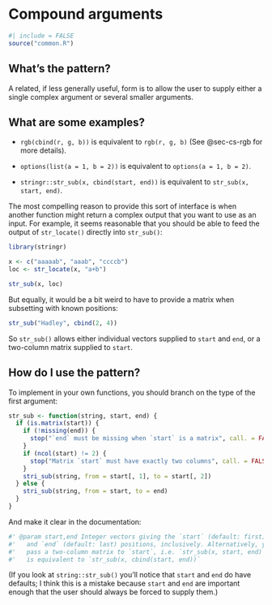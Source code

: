 # Compound arguments {#sec-compound-arguments}

```r
#| include = FALSE
source("common.R")
```

## What's the pattern?

A related, if less generally useful, form is to allow the user to supply either a single complex argument or several smaller arguments.

## What are some examples?

-   `rgb(cbind(r, g, b))` is equivalent to `rgb(r, g, b)` (See @sec-cs-rgb for more details).

-   `options(list(a = 1, b = 2))` is equivalent to `options(a = 1, b = 2)`.

-   `stringr::str_sub(x, cbind(start, end))` is equivalent to `str_sub(x, start, end)`.

The most compelling reason to provide this sort of interface is when another function might return a complex output that you want to use as an input.
For example, it seems reasonable that you should be able to feed the output of `str_locate()` directly into `str_sub()`:

```r
library(stringr)

x <- c("aaaaab", "aaab", "ccccb")
loc <- str_locate(x, "a+b")

str_sub(x, loc)
```

But equally, it would be a bit weird to have to provide a matrix when subsetting with known positions:

```r
str_sub("Hadley", cbind(2, 4))
```

So `str_sub()` allows either individual vectors supplied to `start` and `end`, or a two-column matrix supplied to `start`.

## How do I use the pattern?

To implement in your own functions, you should branch on the type of the first argument:

```r
str_sub <- function(string, start, end) {
  if (is.matrix(start)) {
    if (!missing(end)) {
      stop("`end` must be missing when `start` is a matrix", call. = FALSE)
    }
    if (ncol(start) != 2) {
      stop("Matrix `start` must have exactly two columns", call. = FALSE)
    }
    stri_sub(string, from = start[, 1], to = start[, 2])
  } else {
    stri_sub(string, from = start, to = end)
  }
}
```

And make it clear in the documentation:

```r
#' @param start,end Integer vectors giving the `start` (default: first)
#'   and `end` (default: last) positions, inclusively. Alternatively, you
#'   pass a two-column matrix to `start`, i.e. `str_sub(x, start, end)`
#'   is equivalent to `str_sub(x, cbind(start, end))`
```

(If you look at `string::str_sub()` you'll notice that `start` and `end` do have defaults; I think this is a mistake because `start` and `end` are important enough that the user should always be forced to supply them.)
